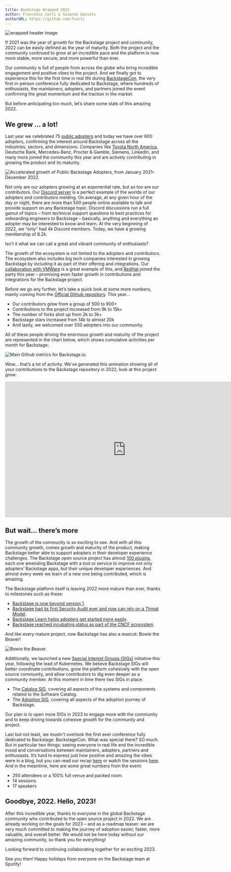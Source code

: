 ```yaml
---
title: Backstage Wrapped 2022
author: Francesco Corti & Suzanne Daniels
authorURL: https://github.com/fcorti
---
```


![wrapped header image](assets/2022-12-19/wrapped.png)

If 2021 was the year of growth for the Backstage project and community, 2022 can be easily defined as the year of maturity. Both the project and the community continued to grow at an incredible pace and the platform is now more stable, more secure, and more powerful than ever.

Our community is full of people from across the globe who bring incredible engagement and positive vibes to the project. And we finally got to experience this for the first time in real life during [BackstageCon](https://www.youtube.com/playlist?list=PLj6h78yzYM2OKySsTuiip3BqmdYZQRnSf), the very first in-person conference fully dedicated to Backstage, where hundreds of enthusiasts, the maintainers, adopters, and partners joined the event confirming the great momentum and the traction in the market.

But before anticipating too much, let’s share some stats of this amazing 2022.

<!-- truncate -->

## We grew … a lot!

Last year we celebrated 75 [public adopters](https://github.com/backstage/backstage/blob/master/ADOPTERS.md) and today we have over 600 adopters, confirming the interest around Backstage across all the industries, sectors, and dimensions. Companies like [Toyota North America](https://aws.amazon.com/solutions/case-studies/toyota-ecs-case-study/), Deutsche Bank, Mercedes-Benz, Procter & Gamble, Siemens, LinkedIn, and many more joined the community this year and are actively contributing in growing the product and its maturity.

![Accelerated growth of Public Backstage Adopters, from January 2021–December 2022.](assets/2022-12-19/public-backstage-adopters-2022.png)

Not only are our adopters growing at an exponential rate, but so too are our contributors. Our [Discord server](https://discord.gg/backstage-687207715902193673-687207715902193673) is a perfect example of the worlds of our adopters and contributors melding. On average, at any given hour of the day or night, there are more than 500 people online available to talk and provide support on any Backstage topic. Discord discussions run a full gamut of topics – from technical support questions to best practices for onboarding engineers to Backstage – basically, anything and everything an adopter may be interested to know and learn. At the very beginning of 2022, we “only” had 4k Discord members. Today, we have a growing membership of 8.2k.

Isn’t it what we can call a great and vibrant community of enthusiasts?

The growth of the ecosystem is not limited to the adopters and contributors. The ecosystem also includes big tech companies interested in growing Backstage by including it as part of their offering and integrations. Our [collaboration with VMWare](https://youtube.com/watch?v=GAzKCQO8Vt0&si=EnSIkaIECMiOmarE) is a great example of this, and [RedHat](https://developers.redhat.com/articles/2022/10/24/red-hat-joins-backstageio-community) joined the party this year – promising even faster growth in contributions and integrations for the Backstage project.

Before we go any further, let’s take a quick look at some more numbers, mainly coming from the [Official Github repository](https://github.com/backstage/backstage). This year…

- Our contributors grew from a group of 500 to 900+
- Contributions to the project increased from 9k to 15k+
- The number of forks shot up from 2k to 3k+
- Backstage stars increased from 14k to almost 20k
- And lastly, we welcomed over 550 adopters into our community.

All of these people driving the enormous growth and maturity of the project are represented in the chart below, which shows cumulative activities per month for Backstage:

![Main Github metrics for Backstage.io.](assets/2022-12-19/github-metrics-for-backstage-io.png)

Wow… that’s a lot of activity. We’ve generated this animation showing all of your contributions to the Backstage repository in 2022, look at this project grow:

<iframe
  width="780"
  height="440"
  src="https://www.youtube.com/embed/GoWBvHpH5Cg"
  frameBorder="0"
  allow="accelerometer; autoplay; encrypted-media; gyroscope; picture-in-picture"
  allowFullScreen
></iframe>

## But wait… there’s more

The growth of the community is so exciting to see. And with all this community growth, comes growth and maturity of the product, making Backstage better able to support adopters in their developer experience challenges. The Backstage open source project has almost [100 plugins](https://backstage.io/plugins), each one amending Backstage with a tool or service to improve not only adopters’ Backstage apps, but their unique developer experiences. And almost every week we learn of a new one being contributed, which is amazing.

The Backstage platform itself is leaving 2022 more mature than ever, thanks to milestones such as these:

- [Backstage is now beyond version 1](https://backstage.io/blog/2022/03/17/backstage-1.0).
- [Backstage had its first Security Audit ever and now can rely on a Threat Model](https://backstage.io/blog/2022/08/23/backstage-security-audit).
- [Backstage Learn helps adopters get started more easily](https://backstage.spotify.com/learn/).
- [Backstage reached incubating status as part of the CNCF ecosystem](https://www.cncf.io/blog/2022/03/15/backstage-project-joins-the-cncf-incubator/).

And like every mature project, now Backstage has also a mascot: Bowie the Beaver!

![Bowie the Beaver.](assets/2022-12-19/bowie-the-beaver.png)

Additionally, we launched a new [Special Interest Groups (SIGs)](https://github.com/backstage/community/tree/main/sigs) initiative this year, following the lead of Kubernetes. We believe Backstage SIGs will better coordinate contributions, grow the platform cohesively with the open source community, and allow contributors to dig even deeper as a community member. At this moment in time there two SIGs in place:

- The [Catalog SIG](https://github.com/backstage/community/blob/main/sigs/sig-catalog/README.md), covering all aspects of the systems and components related to the Software Catalog.
- The [Adoption SIG](https://github.com/backstage/community/blob/main/sigs/sig-adoption/README.md), covering all aspects of the adoption journey of Backstage.

Our plan is to open more SIGs in 2023 to engage more with the community and to keep driving towards cohesive growth for the community and project.

Last but not least, we mustn't overlook the first ever conference fully dedicated to Backstage: BackstageCon. What was special there? SO much. But in particular two things: seeing everyone in real life and the incredible mood and conversations between maintainers, adopters, partners and enthusiasts. It’s hard to express just how positive and amazing the vibes were in a blog, but you can read our recap [here](https://backstage.io/blog/2022/10/28/backstagecon-kubecon-2022) or watch the sessions [here](https://www.youtube.com/playlist?list=PLj6h78yzYM2OKySsTuiip3BqmdYZQRnSf). And in the meantime, here are some great numbers from the event:

- 250 attendees or a 100% full venue and packed room.
- 14 sessions
- 17 speakers

## Goodbye, 2022. Hello, 2023!

After this incredible year, thanks to everyone in the global Backstage community who contributed to the open source project in 2022. We are already working on the goals for 2023 – and as a roadmap teaser: we are very much committed to making the journey of adoption easier, faster, more valuable, and overall better. We would not be here today without our amazing community, so thank you for everything!

Looking forward to continuing collaborating together for an exciting 2023.

See you then! Happy holidays from everyone on the Backstage team at Spotify!
